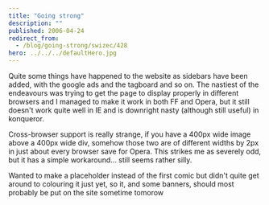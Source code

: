 ```yaml
---
title: "Going strong"
description: ""
published: 2006-04-24
redirect_from:
  - /blog/going-strong/swizec/428
hero: ../../../defaultHero.jpg
---
```


Quite some things have happened to the website as sidebars have been added, with the google ads and the tagboard and so on. The nastiest of the endeavours was trying to get the page to display properly in different browsers and I managed to make it work in both FF and Opera, but it still doesn't work quite well in IE and is downright nasty (although still useful) in konqueror.

Cross-browser support is really strange, if you have a 400px wide image above a 400px wide div, somehow those two are of different widths by 2px in just about every browser save for Opera. This strikes me as severely odd, but it has a simple workaround... still seems rather silly.

Wanted to make a placeholder instead of the first comic but didn't quite get around to colouring it just yet, so it, and some banners, should most probably be put on the site sometime tomorow
